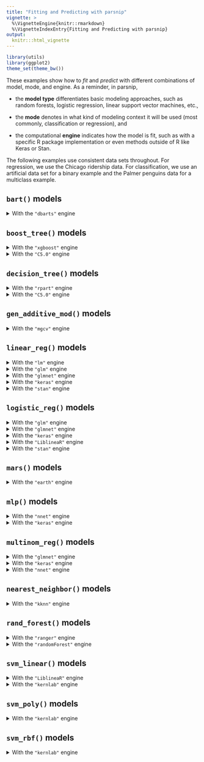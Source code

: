 ```yaml
---
title: "Fitting and Predicting with parsnip"
vignette: >
  %\VignetteEngine{knitr::rmarkdown}
  %\VignetteIndexEntry{Fitting and Predicting with parsnip}
output:
  knitr:::html_vignette
---
```


```r
library(utils)
library(ggplot2)
theme_set(theme_bw())
```

These examples show how to *fit* and *predict* with different combinations of model, mode, and engine. As a reminder, in parsnip, 

- the **model type** differentiates basic modeling approaches, such as random forests, logistic regression, linear support vector machines, etc.,

- the **mode** denotes in what kind of modeling context it will be used (most commonly, classification or regression), and

- the computational **engine** indicates how the model is fit, such as with a specific R package implementation or even methods outside of R like Keras or Stan.

The following examples use consistent data sets throughout. For regression, we use the Chicago ridership data. For classification, we use an artificial data set for a binary example and the Palmer penguins data for a multiclass example.


## `bart()` models

  <details id="bart-dbarts"> 
  
  <summary>With the `"dbarts"` engine</summary>
  
  <h3>Regression Example (`dbarts`)</h3>

  ```r
  knitr::spin_child("template-reg-chicago.R")
  ```

  We can define the model with specific parameters:

  ```r
  bt_reg_spec <- 
    bart(trees = 15) %>% 
    # This model can be used for classification or regression, so set mode
    set_mode("regression") %>% 
    set_engine("dbarts")
  bt_reg_spec
  ```

  Now we create the model fit object:

  ```r
  set.seed(1)
  bt_reg_fit <- bt_reg_spec %>% fit(ridership ~ ., data = Chicago_train)
  bt_reg_fit
  ```

  The holdout data can be predicted:

  ```r
  predict(bt_reg_fit, Chicago_test)
  ```


  <h3>Classification Example (`dbarts`)</h3>

  ```r
  knitr::spin_child("template-cls-two-class.R")
  ```

  We can define the model with specific parameters:

  ```r
  bt_cls_spec <- 
    bart(trees = 15) %>% 
    # This model can be used for classification or regression, so set mode
    set_mode("classification") %>% 
    set_engine("dbarts")
  bt_cls_spec
  ```

  Now we create the model fit object:

  ```r
  set.seed(1)
  bt_cls_fit <- bt_cls_spec %>% fit(Class ~ ., data = data_train)
  bt_cls_fit
  ```

  The holdout data can be predicted for both hard class predictions and probabilities. We'll bind these together into one tibble:

  ```r
  bind_cols(
    predict(bt_cls_fit, data_test),
    predict(bt_cls_fit, data_test, type = "prob")
  )
  ```
    
  </details>


## `boost_tree()` models

  <details id="boost-tree-xgboost"> 
  
  <summary>With the `"xgboost"` engine</summary>
  
  <h3>Regression Example (`xgboost`)</h3>

  ```r
  knitr::spin_child("template-reg-chicago.R")
  ```

  We can define the model with specific parameters:

  ```r
  bt_reg_spec <- 
    boost_tree(trees = 15) %>% 
    # This model can be used for classification or regression, so set mode
    set_mode("regression") %>% 
    set_engine("xgboost")
  bt_reg_spec
  ```

  Now we create the model fit object:

  ```r
  set.seed(1)
  bt_reg_fit <- bt_reg_spec %>% fit(ridership ~ ., data = Chicago_train)
  bt_reg_fit
  ```

  The holdout data can be predicted:

  ```r
  predict(bt_reg_fit, Chicago_test)
  ```


  <h3>Classification Example (`xgboost`)</h3>

  ```r
  knitr::spin_child("template-cls-two-class.R")
  ```

  We can define the model with specific parameters:

  ```r
  bt_cls_spec <- 
    boost_tree(trees = 15) %>% 
    # This model can be used for classification or regression, so set mode
    set_mode("classification") %>% 
    set_engine("xgboost")
  bt_cls_spec
  ```

  Now we create the model fit object:

  ```r
  set.seed(1)
  bt_cls_fit <- bt_cls_spec %>% fit(Class ~ ., data = data_train)
  bt_cls_fit
  ```

  The holdout data can be predicted for both hard class predictions and probabilities. We'll bind these together into one tibble:

  ```r
  bind_cols(
    predict(bt_cls_fit, data_test),
    predict(bt_cls_fit, data_test, type = "prob")
  )
  ```
    
  </details>


  <details id="boost-tree-C5.0"> 
  
  <summary>With the `"C5.0"` engine</summary>

  <h3>Classification Example (`C5.0`)</h3>

  ```r
  knitr::spin_child("template-cls-two-class.R")
  ```

  We can define the model with specific parameters:

  ```r
  bt_cls_spec <- 
    boost_tree(trees = 15) %>% 
    set_mode("classification") %>% 
    set_engine("C5.0")
  bt_cls_spec
  ```

  Now we create the model fit object:

  ```r
  set.seed(1)
  bt_cls_fit <- bt_cls_spec %>% fit(Class ~ ., data = data_train)
  bt_cls_fit
  ```

  The holdout data can be predicted for both hard class predictions and probabilities. We'll bind these together into one tibble:

  ```r
  bind_cols(
    predict(bt_cls_fit, data_test),
    predict(bt_cls_fit, data_test, type = "prob")
  )
  ```
    
  </details>  
  
  
## `decision_tree()` models

  <details id="decision-tree-rpart"> 
  
  <summary>With the `"rpart"` engine</summary>
  
  <h3>Regression Example (`rpart`)</h3>

  ```r
  knitr::spin_child("template-reg-chicago.R")
  ```

  We can define the model with specific parameters:

  ```r
  dt_reg_spec <- 
    decision_tree(tree_depth = 30) %>% 
    # This model can be used for classification or regression, so set mode
    set_mode("regression") %>% 
    set_engine("rpart")
  dt_reg_spec
  ```

  Now we create the model fit object:

  ```r
  set.seed(1)
  dt_reg_fit <- dt_reg_spec %>% fit(ridership ~ ., data = Chicago_train)
  dt_reg_fit
  ```

  The holdout data can be predicted:

  ```r
  predict(dt_reg_fit, Chicago_test)
  ```


  <h3>Classification Example (`rpart`)</h3>

  ```r
  knitr::spin_child("template-cls-two-class.R")
  ```

  We can define the model with specific parameters:

  ```r
  dt_cls_spec <- 
    decision_tree(tree_depth = 30) %>% 
    # This model can be used for classification or regression, so set mode
    set_mode("classification") %>% 
    set_engine("rpart")
  dt_cls_spec
  ```

  Now we create the model fit object:

  ```r
  set.seed(1)
  dt_cls_fit <- dt_cls_spec %>% fit(Class ~ ., data = data_train)
  dt_cls_fit
  ```

  The holdout data can be predicted for both hard class predictions and probabilities. We'll bind these together into one tibble:

  ```r
  bind_cols(
    predict(dt_cls_fit, data_test),
    predict(dt_cls_fit, data_test, type = "prob")
  )
  ```
    
  </details>
  
  
  <details id="decision-tree-C5.0"> 
  
  <summary>With the `"C5.0"` engine</summary>
  
  <h3>Classification Example (`C5.0`)</h3>

  ```r
  knitr::spin_child("template-cls-two-class.R")
  ```

  We can define the model with specific parameters:

  ```r
  dt_cls_spec <- 
    decision_tree(min_n = 2) %>% 
    set_mode("classification") %>% 
    set_engine("C5.0")
  dt_cls_spec
  ```

  Now we create the model fit object:

  ```r
  set.seed(1)
  dt_cls_fit <- dt_cls_spec %>% fit(Class ~ ., data = data_train)
  dt_cls_fit
  ```

  The holdout data can be predicted for both hard class predictions and probabilities. We'll bind these together into one tibble:

  ```r
  bind_cols(
    predict(dt_cls_fit, data_test),
    predict(dt_cls_fit, data_test, type = "prob")
  )
  ```
    
  </details>

## `gen_additive_mod()` models

  <details id="gen-additive-mod-mgcv"> 
  
  <summary>With the `"mgcv"` engine</summary>
  
  <h3>Regression Example (`mgcv`)</h3>

  ```r
  knitr::spin_child("template-reg-chicago.R")
  ```

  We can define the model with specific parameters:

  ```r
  gam_reg_spec <- 
    gen_additive_mod(select_features = FALSE, adjust_deg_free = 10) %>% 
    # This model can be used for classification or regression, so set mode
    set_mode("regression") %>% 
    set_engine("mgcv")
  gam_reg_spec
  ```

  Now we create the model fit object:

  ```r
  set.seed(1)
  gam_reg_fit <- gam_reg_spec %>% 
    fit(ridership ~ Clark_Lake + Quincy_Wells, data = Chicago_train)
  gam_reg_fit
  ```

  The holdout data can be predicted:

  ```r
  predict(gam_reg_fit, Chicago_test)
  ```


  <h3>Classification Example (`mgcv`)</h3>

  ```r
  knitr::spin_child("template-cls-two-class.R")
  ```

  We can define the model with specific parameters:

  ```r
  gam_cls_spec <- 
    gen_additive_mod(select_features = FALSE, adjust_deg_free = 10) %>% 
    # This model can be used for classification or regression, so set mode
    set_mode("classification") %>% 
    set_engine("mgcv")
  gam_cls_spec
  ```

  Now we create the model fit object:

  ```r
  set.seed(1)
  gam_cls_fit <- gam_cls_spec %>% fit(Class ~ A + B, data = data_train)
  gam_cls_fit
  ```

  The holdout data can be predicted for both hard class predictions and probabilities. We'll bind these together into one tibble:

  ```r
  bind_cols(
    predict(gam_cls_fit, data_test),
    predict(gam_cls_fit, data_test, type = "prob")
  )
  ```
    
  </details>

  
## `linear_reg()` models

  <details id="linear-reg-lm"> 
  
  <summary>With the `"lm"` engine</summary>
  
  <h3>Regression Example (`lm`)</h3>

  ```r
  knitr::spin_child("template-reg-chicago.R")
  ```

  We can define the model with specific parameters:

  ```r
  linreg_reg_spec <- 
    linear_reg() %>% 
    set_engine("lm")
  linreg_reg_spec
  ```

  Now we create the model fit object:

  ```r
  set.seed(1)
  linreg_reg_fit <- linreg_reg_spec %>% fit(ridership ~ ., data = Chicago_train)
  linreg_reg_fit
  ```

  The holdout data can be predicted:

  ```r
  predict(linreg_reg_fit, Chicago_test)
  ```
    
  </details>

  <details id="linear-reg-glm"> 
  
  <summary>With the `"glm"` engine</summary>
  
  <h3>Regression Example (`glm`)</h3>

  ```r
  knitr::spin_child("template-reg-chicago.R")
  ```

  We can define the model with specific parameters:

  ```r
  linreg_reg_spec <- 
    linear_reg() %>% 
    set_engine("glm")
  linreg_reg_spec
  ```

  Now we create the model fit object:

  ```r
  set.seed(1)
  linreg_reg_fit <- linreg_reg_spec %>% fit(ridership ~ ., data = Chicago_train)
  linreg_reg_fit
  ```

  The holdout data can be predicted:

  ```r
  predict(linreg_reg_fit, Chicago_test)
  ```
    
  </details>

  <details id="linear-reg-glmnet"> 
  
  <summary>With the `"glmnet"` engine</summary>

  <h3>Regression Example (`glmnet`)</h3>

  ```r
  knitr::spin_child("template-reg-chicago.R")
  ```

  We can define the model with specific parameters:

  ```r
  linreg_reg_spec <- 
    linear_reg(penalty = 0.1) %>% 
    set_engine("glmnet")
  linreg_reg_spec
  ```

  Now we create the model fit object:

  ```r
  set.seed(1)
  linreg_reg_fit <- linreg_reg_spec %>% fit(ridership ~ ., data = Chicago_train)
  linreg_reg_fit
  ```

  The holdout data can be predicted:

  ```r
  predict(linreg_reg_fit, Chicago_test)
  ```
    
  </details>


  <details id="linear-reg-keras"> 
  
  <summary>With the `"keras"` engine</summary>
  
  <h3>Regression Example (`keras`)</h3>

  ```r
  knitr::spin_child("template-reg-chicago.R")
  ```

  We can define the model with specific parameters:

  ```r
  linreg_reg_spec <- 
    linear_reg(penalty = 0.1) %>% 
    set_engine("keras")
  linreg_reg_spec
  ```

  Now we create the model fit object:

  ```r
  set.seed(1)
  linreg_reg_fit <- linreg_reg_spec %>% fit(ridership ~ ., data = Chicago_train)
  linreg_reg_fit
  ```

  The holdout data can be predicted:

  ```r
  predict(linreg_reg_fit, Chicago_test)
  ```
    
  </details>


  <details id="linear-reg-stan"> 
  
  <summary>With the `"stan"` engine</summary>
  
  <h3>Regression Example (`stan`)</h3>

  ```r
  knitr::spin_child("template-reg-chicago.R")
  ```

  We can define the model with specific parameters:

  ```r
  linreg_reg_spec <- 
    linear_reg() %>% 
    set_engine("stan")
  linreg_reg_spec
  ```

  Now we create the model fit object:

  ```r
  set.seed(1)
  linreg_reg_fit <- linreg_reg_spec %>% fit(ridership ~ ., data = Chicago_train)
  linreg_reg_fit
  ```

  The holdout data can be predicted:

  ```r
  predict(linreg_reg_fit, Chicago_test)
  ```
    
  </details>


## `logistic_reg()` models

  <details id="logistic-reg-glm"> 
  
  <summary>With the `"glm"` engine</summary>
  
  <h3>Classification Example (`glm`)</h3>

  ```r
  knitr::spin_child("template-cls-two-class.R")
  ```

  We can define the model with specific parameters:

  ```r
  logreg_cls_spec <- 
    logistic_reg() %>% 
    set_engine("glm")
  logreg_cls_spec
  ```

  Now we create the model fit object:

  ```r
  set.seed(1)
  logreg_cls_fit <- logreg_cls_spec %>% fit(Class ~ ., data = data_train)
  logreg_cls_fit
  ```

  The holdout data can be predicted for both hard class predictions and probabilities. We'll bind these together into one tibble:

  ```r
  bind_cols(
    predict(logreg_cls_fit, data_test),
    predict(logreg_cls_fit, data_test, type = "prob")
  )
  ```
    
  </details>
  
  
  <details id="logistic-reg-glmnet"> 
  
  <summary>With the `"glmnet"` engine</summary>

  <h3>Classification Example (`glmnet`)</h3>

  ```r
  knitr::spin_child("template-cls-two-class.R")
  ```

  We can define the model with specific parameters:

  ```r
  logreg_cls_spec <- 
    logistic_reg(penalty = 0.1) %>% 
    set_engine("glmnet")
  logreg_cls_spec
  ```

  Now we create the model fit object:

  ```r
  set.seed(1)
  logreg_cls_fit <- logreg_cls_spec %>% fit(Class ~ ., data = data_train)
  logreg_cls_fit
  ```

  The holdout data can be predicted for both hard class predictions and probabilities. We'll bind these together into one tibble:

  ```r
  bind_cols(
    predict(logreg_cls_fit, data_test),
    predict(logreg_cls_fit, data_test, type = "prob")
  )
  ```
    
  </details>
  
  
  <details id="logistic-reg-keras"> 
  
  <summary>With the `"keras"` engine</summary>

  <h3>Classification Example (`keras`)</h3>

  ```r
  knitr::spin_child("template-cls-two-class.R")
  ```

  We can define the model with specific parameters:

  ```r
  logreg_cls_spec <- 
    logistic_reg(penalty = 0.1) %>% 
    set_engine("keras")
  logreg_cls_spec
  ```

  Now we create the model fit object:

  ```r
  set.seed(1)
  logreg_cls_fit <- logreg_cls_spec %>% fit(Class ~ ., data = data_train)
  logreg_cls_fit
  ```

  The holdout data can be predicted for both hard class predictions and probabilities. We'll bind these together into one tibble:

  ```r
  bind_cols(
    predict(logreg_cls_fit, data_test),
    predict(logreg_cls_fit, data_test, type = "prob")
  )
  ```
    
  </details>


  <details id="logistic-reg-LiblineaR"> 
  
  <summary>With the `"LiblineaR"` engine</summary>

  <h3>Classification Example (`LiblineaR`)</h3>

  ```r
  knitr::spin_child("template-cls-two-class.R")
  ```

  We can define the model with specific parameters:

  ```r
  logreg_cls_spec <- 
    logistic_reg(penalty = 0.1) %>% 
    set_engine("LiblineaR")
  logreg_cls_spec
  ```

  Now we create the model fit object:

  ```r
  set.seed(1)
  logreg_cls_fit <- logreg_cls_spec %>% fit(Class ~ ., data = data_train)
  logreg_cls_fit
  ```

  The holdout data can be predicted for both hard class predictions and probabilities. We'll bind these together into one tibble:

  ```r
  bind_cols(
    predict(logreg_cls_fit, data_test),
    predict(logreg_cls_fit, data_test, type = "prob")
  )
  ```
    
  </details>


  <details id="logistic-reg-stan"> 
  
  <summary>With the `"stan"` engine</summary>
  
  <h3>Classification Example (`stan`)</h3>

  ```r
  knitr::spin_child("template-cls-two-class.R")
  ```

  We can define the model with specific parameters:

  ```r
  logreg_cls_spec <- 
    logistic_reg() %>% 
    set_engine("stan")
  logreg_cls_spec
  ```

  Now we create the model fit object:

  ```r
  set.seed(1)
  logreg_cls_fit <- logreg_cls_spec %>% fit(Class ~ ., data = data_train)
  logreg_cls_fit
  ```

  The holdout data can be predicted for both hard class predictions and probabilities. We'll bind these together into one tibble:

  ```r
  bind_cols(
    predict(logreg_cls_fit, data_test),
    predict(logreg_cls_fit, data_test, type = "prob")
  )
  ```
    
  </details>

## `mars()` models 

  <details id="mars-earth"> 
  
  <summary>With the `"earth"` engine</summary>

  <h3>Regression Example (`earth`)</h3>

  ```r
  knitr::spin_child("template-reg-chicago.R")
  ```

  We can define the model with specific parameters:

  ```r
  mars_reg_spec <- 
    mars(prod_degree = 1, prune_method = "backward") %>% 
    # This model can be used for classification or regression, so set mode
    set_mode("regression") %>% 
    set_engine("earth")
  mars_reg_spec
  ```

  Now we create the model fit object:

  ```r
  set.seed(1)
  mars_reg_fit <- mars_reg_spec %>% fit(ridership ~ ., data = Chicago_train)
  mars_reg_fit
  ```

  The holdout data can be predicted:

  ```r
  predict(mars_reg_fit, Chicago_test)
  ```

  <h3>Classification Example (`earth`)</h3>

  ```r
  knitr::spin_child("template-cls-two-class.R")
  ```

  We can define the model with specific parameters:

  ```r
  mars_cls_spec <- 
    mars(prod_degree = 1, prune_method = "backward") %>% 
    # This model can be used for classification or regression, so set mode
    set_mode("classification") %>% 
    set_engine("earth")
  mars_cls_spec
  ```

  Now we create the model fit object:

  ```r
  set.seed(1)
  mars_cls_fit <- mars_cls_spec %>% fit(Class ~ ., data = data_train)
  mars_cls_fit
  ```

  The holdout data can be predicted for both hard class predictions and probabilities. We'll bind these together into one tibble:

  ```r
  bind_cols(
    predict(mars_cls_fit, data_test),
    predict(mars_cls_fit, data_test, type = "prob")
  )
  ```
    
  </details>


## `mlp()` models

  <details id="mlp-nnet"> 
  
  <summary>With the `"nnet"` engine</summary>

  <h3>Regression Example (`nnet`)</h3>

  ```r
  knitr::spin_child("template-reg-chicago.R")
  ```

  We can define the model with specific parameters:

  ```r
  mlp_reg_spec <- 
    mlp(penalty = 0, epochs = 100) %>% 
    # This model can be used for classification or regression, so set mode
    set_mode("regression") %>% 
    set_engine("nnet")
  mlp_reg_spec
  ```

  Now we create the model fit object:

  ```r
  set.seed(1)
  mlp_reg_fit <- mlp_reg_spec %>% fit(ridership ~ ., data = Chicago_train)
  mlp_reg_fit
  ```

  The holdout data can be predicted:

  ```r
  predict(mlp_reg_fit, Chicago_test)
  ```

  <h3>Classification Example (`nnet`)</h3>

  ```r
  knitr::spin_child("template-cls-two-class.R")
  ```

  We can define the model with specific parameters:

  ```r
  mlp_cls_spec <- 
    mlp(penalty = 0, epochs = 100) %>% 
    # This model can be used for classification or regression, so set mode
    set_mode("classification") %>% 
    set_engine("nnet")
  mlp_cls_spec
  ```

  Now we create the model fit object:

  ```r
  set.seed(1)
  mlp_cls_fit <- mlp_cls_spec %>% fit(Class ~ ., data = data_train)
  mlp_cls_fit
  ```

  The holdout data can be predicted for both hard class predictions and probabilities. We'll bind these together into one tibble:

  ```r
  bind_cols(
    predict(mlp_cls_fit, data_test),
    predict(mlp_cls_fit, data_test, type = "prob")
  )
  ```
    
  </details>
  
  <details id="mlp-keras"> 
  
  <summary>With the `"keras"` engine</summary>

  <h3>Regression Example (`keras`)</h3>

  ```r
  knitr::spin_child("template-reg-chicago.R")
  ```

  We can define the model with specific parameters:

  ```r
  mlp_reg_spec <- 
    mlp(penalty = 0, epochs = 20) %>% 
    # This model can be used for classification or regression, so set mode
    set_mode("regression") %>% 
    set_engine("keras")
  mlp_reg_spec
  ```

  Now we create the model fit object:

  ```r
  set.seed(1)
  mlp_reg_fit <- mlp_reg_spec %>% fit(ridership ~ ., data = Chicago_train)
  mlp_reg_fit
  ```

  The holdout data can be predicted:

  ```r
  predict(mlp_reg_fit, Chicago_test)
  ```


  <h3>Classification Example (`keras`)</h3>

  ```r
  knitr::spin_child("template-cls-two-class.R")
  ```

  We can define the model with specific parameters:

  ```r
  mlp_cls_spec <- 
    mlp(penalty = 0, epochs = 20) %>% 
    # This model can be used for classification or regression, so set mode
    set_mode("classification") %>% 
    set_engine("keras")
  mlp_cls_spec
  ```

  Now we create the model fit object:

  ```r
  set.seed(1)
  mlp_cls_fit <- mlp_cls_spec %>% fit(Class ~ ., data = data_train)
  mlp_cls_fit
  ```

  The holdout data can be predicted for both hard class predictions and probabilities. We'll bind these together into one tibble:

  ```r
  bind_cols(
    predict(mlp_cls_fit, data_test),
    predict(mlp_cls_fit, data_test, type = "prob")
  )
  ```
    
  </details>  
  
  
## `multinom_reg()` models

  <details id="multinom-reg-glmnet"> 

  <summary>With the `"glmnet"` engine</summary>

  <h3>Classification Example (`glmnet`)</h3>

  ```r
  knitr::spin_child("template-cls-multi-class.R")
  ```

  We can define the model with specific parameters:

  ```r
  mr_cls_spec <- 
    multinom_reg(penalty = 0.1) %>% 
    set_engine("glmnet")
  mr_cls_spec
  ```

  Now we create the model fit object:

  ```r
  set.seed(1)
  mr_cls_fit <- mr_cls_spec %>% fit(island ~ ., data = penguins_train)
  mr_cls_fit
  ```

  The holdout data can be predicted for both hard class predictions and probabilities. We'll bind these together into one tibble:

  ```r
  bind_cols(
    predict(mr_cls_fit, penguins_test),
    predict(mr_cls_fit, penguins_test, type = "prob")
  )
  ```

  </details>


  <details id="multinom-reg-keras"> 

  <summary>With the `"keras"` engine</summary>

  <h3>Classification Example (`keras`)</h3>

  ```r
  knitr::spin_child("template-cls-multi-class.R")
  ```

  We can define the model with specific parameters:

  ```r
  mr_cls_spec <- 
    multinom_reg(penalty = 0.1) %>% 
    set_engine("keras")
  mr_cls_spec
  ```

  Now we create the model fit object:

  ```r
  set.seed(1)
  mr_cls_fit <- mr_cls_spec %>% fit(island ~ ., data = penguins_train)
  mr_cls_fit
  ```

  The holdout data can be predicted for both hard class predictions and probabilities. We'll bind these together into one tibble:

  ```r
  bind_cols(
    predict(mr_cls_fit, penguins_test),
    predict(mr_cls_fit, penguins_test, type = "prob")
  )
  ```

  </details>


  <details id="multinom-reg-nnet"> 

  <summary>With the `"nnet"` engine</summary>

  <h3>Classification Example (`nnet`)</h3>

  ```r
  knitr::spin_child("template-cls-multi-class.R")
  ```

  We can define the model with specific parameters:

  ```r
  mr_cls_spec <- 
    multinom_reg(penalty = 0.1) %>% 
    set_engine("nnet")
  mr_cls_spec
  ```

  Now we create the model fit object:

  ```r
  set.seed(1)
  mr_cls_fit <- mr_cls_spec %>% fit(island ~ ., data = penguins_train)
  mr_cls_fit
  ```

  The holdout data can be predicted for both hard class predictions and probabilities. We'll bind these together into one tibble:

  ```r
  bind_cols(
    predict(mr_cls_fit, penguins_test),
    predict(mr_cls_fit, penguins_test, type = "prob")
  )
  ```

  </details>


## `nearest_neighbor()` models

  <details id="nearest-neighbor-kknn"> 

  <summary>With the `"kknn"` engine</summary>

  <h3>Regression Example (`kknn`)</h3>

  ```r
  knitr::spin_child("template-reg-chicago.R")
  ```

  We can define the model with specific parameters:

  ```r
  knn_reg_spec <-
    nearest_neighbor(neighbors = 5, weight_func = "triangular") %>%
    # This model can be used for classification or regression, so set mode
    set_mode("regression") %>%
    set_engine("kknn")
  knn_reg_spec
  ```

  Now we create the model fit object:

  ```r
  knn_reg_fit <- knn_reg_spec %>% fit(ridership ~ ., data = Chicago_train)
  knn_reg_fit
  ```

  The holdout data can be predicted:

  ```r
  predict(knn_reg_fit, Chicago_test)
  ```


  <h3>Classification Example (`kknn`)</h3>

  ```r
  knitr::spin_child("template-cls-two-class.R")
  ```

  Since there are two classes, we'll use an odd number of neighbors to avoid ties:

  ```r
  knn_cls_spec <-
    nearest_neighbor(neighbors = 11, weight_func = "triangular") %>%
    # This model can be used for classification or regression, so set mode
    set_mode("classification") %>%
    set_engine("kknn")
  knn_cls_spec
  ```

  Now we create the model fit object:

  ```r
  knn_cls_fit <- knn_cls_spec %>% fit(Class ~ ., data = data_train)
  knn_cls_fit
  ```

  The holdout data can be predicted for both hard class predictions and probabilities. We'll bind these together into one tibble:

  ```r
  bind_cols(
    predict(knn_cls_fit, data_test),
    predict(knn_cls_fit, data_test, type = "prob")
  )
  ```
  
  </details>


## `rand_forest()` models

  <details id="rand-forest-ranger"> 
  
  <summary>With the `"ranger"` engine</summary>

  <h3>Regression Example (`ranger`)</h3>

  ```r
  knitr::spin_child("template-reg-chicago.R")
  ```

  We can define the model with specific parameters:

  ```r
  rf_reg_spec <- 
    rand_forest(trees = 200, min_n = 5) %>% 
    # This model can be used for classification or regression, so set mode
    set_mode("regression") %>% 
    set_engine("ranger")
  rf_reg_spec
  ```

  Now we create the model fit object:

  ```r
  set.seed(1)
  rf_reg_fit <- rf_reg_spec %>% fit(ridership ~ ., data = Chicago_train)
  rf_reg_fit
  ```

  The holdout data can be predicted:

  ```r
  predict(rf_reg_fit, Chicago_test)
  ```


  <h3>Classification Example (`ranger`)</h3>

  ```r
  knitr::spin_child("template-cls-two-class.R")
  ```

  We can define the model with specific parameters:

  ```r
  rf_cls_spec <- 
    rand_forest(trees = 200, min_n = 5) %>% 
    # This model can be used for classification or regression, so set mode
    set_mode("classification") %>% 
    set_engine("ranger")
  rf_cls_spec
  ```

  Now we create the model fit object:

  ```r
  set.seed(1)
  rf_cls_fit <- rf_cls_spec %>% fit(Class ~ ., data = data_train)
  rf_cls_fit
  ```

  The holdout data can be predicted for both hard class predictions and probabilities. We'll bind these together into one tibble:

  ```r
  bind_cols(
    predict(rf_cls_fit, data_test),
    predict(rf_cls_fit, data_test, type = "prob")
  )
  ```
    
  </details>


  <details id="rand-forest-randomForest"> 
  
  <summary>With the `"randomForest"` engine</summary>

  <h3>Regression Example (`randomForest`)</h3>

  ```r
  knitr::spin_child("template-reg-chicago.R")
  ```

  We can define the model with specific parameters:

  ```r
  rf_reg_spec <- 
    rand_forest(trees = 200, min_n = 5) %>% 
    # This model can be used for classification or regression, so set mode
    set_mode("regression") %>% 
    set_engine("randomForest")
  rf_reg_spec
  ```

  Now we create the model fit object:

  ```r
  set.seed(1)
  rf_reg_fit <- rf_reg_spec %>% fit(ridership ~ ., data = Chicago_train)
  rf_reg_fit
  ```

  The holdout data can be predicted:

  ```r
  predict(rf_reg_fit, Chicago_test)
  ```


  <h3>Classification Example (`randomForest`)</h3>

  ```r
  knitr::spin_child("template-cls-two-class.R")
  ```

  We can define the model with specific parameters:

  ```r
  rf_cls_spec <- 
    rand_forest(trees = 200, min_n = 5) %>% 
    # This model can be used for classification or regression, so set mode
    set_mode("classification") %>% 
    set_engine("randomForest")
  rf_cls_spec
  ```

  Now we create the model fit object:

  ```r
  set.seed(1)
  rf_cls_fit <- rf_cls_spec %>% fit(Class ~ ., data = data_train)
  rf_cls_fit
  ```

  The holdout data can be predicted for both hard class predictions and probabilities. We'll bind these together into one tibble:

  ```r
  bind_cols(
    predict(rf_cls_fit, data_test),
    predict(rf_cls_fit, data_test, type = "prob")
  )
  ```
    
  </details>


## `svm_linear()` models

  <details id="svm-linear-LiblineaR">
  
  <summary>With the `"LiblineaR"` engine</summary>

  <h3>Regression Example (`LiblineaR`)</h3>

  ```r
  knitr::spin_child("template-reg-chicago.R")
  ```

  We can define the model with specific parameters:

  ```r
  svm_reg_spec <- 
    svm_linear(cost = 1, margin = 0.1) %>% 
    # This model can be used for classification or regression, so set mode
    set_mode("regression") %>% 
    set_engine("LiblineaR")
  svm_reg_spec
  ```

  Now we create the model fit object:

  ```r
  set.seed(1)
  svm_reg_fit <- svm_reg_spec %>% fit(ridership ~ ., data = Chicago_train)
  svm_reg_fit
  ```

  The holdout data can be predicted:

  ```r
  predict(svm_reg_fit, Chicago_test)
  ```


  <h3>Classification Example (`LiblineaR`)</h3>

  ```r
  knitr::spin_child("template-cls-two-class.R")
  ```

  We can define the model with specific parameters:

  ```r
  svm_cls_spec <- 
    svm_linear(cost = 1) %>% 
    # This model can be used for classification or regression, so set mode
    set_mode("classification") %>% 
    set_engine("LiblineaR")
  svm_cls_spec
  ```

  Now we create the model fit object:

  ```r
  set.seed(1)
  svm_cls_fit <- svm_cls_spec %>% fit(Class ~ ., data = data_train)
  svm_cls_fit
  ```

  The holdout data can be predicted for hard class predictions.

  ```r
  predict(svm_cls_fit, data_test)
  ```

  </details>


  <details id="svm-linear-kernlab"> 
  
  <summary>With the `"kernlab"` engine</summary>

  <h3>Regression Example (`kernlab`)</h3>

  ```r
  knitr::spin_child("template-reg-chicago.R")
  ```

  We can define the model with specific parameters:

  ```r
  svm_reg_spec <- 
    svm_linear(cost = 1, margin = 0.1) %>% 
    # This model can be used for classification or regression, so set mode
    set_mode("regression") %>% 
    set_engine("kernlab")
  svm_reg_spec
  ```

  Now we create the model fit object:

  ```r
  set.seed(1)
  svm_reg_fit <- svm_reg_spec %>% fit(ridership ~ ., data = Chicago_train)
  svm_reg_fit
  ```

  The holdout data can be predicted:

  ```r
  predict(svm_reg_fit, Chicago_test)
  ```


  <h3>Classification Example (`kernlab`)</h3>

  ```r
  knitr::spin_child("template-cls-two-class.R")
  ```

  We can define the model with specific parameters:

  ```r
  svm_cls_spec <- 
    svm_linear(cost = 1) %>% 
    # This model can be used for classification or regression, so set mode
    set_mode("classification") %>% 
    set_engine("kernlab")
  svm_cls_spec
  ```

  Now we create the model fit object:

  ```r
  set.seed(1)
  svm_cls_fit <- svm_cls_spec %>% fit(Class ~ ., data = data_train)
  svm_cls_fit
  ```

  The holdout data can be predicted for both hard class predictions and probabilities. We'll bind these together into one tibble:

  ```r
  bind_cols(
    predict(svm_cls_fit, data_test),
    predict(svm_cls_fit, data_test, type = "prob")
  )
  ```
    
  </details>


## `svm_poly()` models

  <details id="svm-poly-kernlab">
  
  <summary>With the `"kernlab"` engine</summary>

  <h3>Regression Example (`kernlab`)</h3>

  ```r
  knitr::spin_child("template-reg-chicago.R")
  ```

  We can define the model with specific parameters:

  ```r
  svm_reg_spec <- 
    svm_poly(cost = 1, margin = 0.1) %>% 
    # This model can be used for classification or regression, so set mode
    set_mode("regression") %>% 
    set_engine("kernlab")
  svm_reg_spec
  ```

  Now we create the model fit object:

  ```r
  set.seed(1)
  svm_reg_fit <- svm_reg_spec %>% fit(ridership ~ ., data = Chicago_train)
  svm_reg_fit
  ```

  The holdout data can be predicted:

  ```r
  predict(svm_reg_fit, Chicago_test)
  ```


  <h3>Classification Example (`kernlab`)</h3>

  ```r
  knitr::spin_child("template-cls-two-class.R")
  ```

  We can define the model with specific parameters:

  ```r
  svm_cls_spec <- 
    svm_poly(cost = 1) %>% 
    # This model can be used for classification or regression, so set mode
    set_mode("classification") %>% 
    set_engine("kernlab")
  svm_cls_spec
  ```

  Now we create the model fit object:

  ```r
  set.seed(1)
  svm_cls_fit <- svm_cls_spec %>% fit(Class ~ ., data = data_train)
  svm_cls_fit
  ```

  The holdout data can be predicted for both hard class predictions and probabilities. We'll bind these together into one tibble:

  ```r
  bind_cols(
    predict(svm_cls_fit, data_test),
    predict(svm_cls_fit, data_test, type = "prob")
  )
  ```
    
  </details>


## `svm_rbf()` models

  <details id="svm-rbf-kernlab"> 

  <summary>With the `"kernlab"` engine</summary>

  <h3>Regression Example (`kernlab`)</h3>

  ```r
  knitr::spin_child("template-reg-chicago.R")
  ```

  We can define the model with specific parameters:

  ```r
  svm_reg_spec <- 
    svm_rbf(cost = 1, margin = 0.1) %>% 
    # This model can be used for classification or regression, so set mode
    set_mode("regression") %>% 
    set_engine("kernlab")
  svm_reg_spec
  ```

  Now we create the model fit object:

  ```r
  set.seed(1)
  svm_reg_fit <- svm_reg_spec %>% fit(ridership ~ ., data = Chicago_train)
  svm_reg_fit
  ```

  The holdout data can be predicted:

  ```r
  predict(svm_reg_fit, Chicago_test)
  ```


  <h3>Classification Example (`kernlab`)</h3>

  ```r
  knitr::spin_child("template-cls-two-class.R")
  ```

  We can define the model with specific parameters:

  ```r
  svm_cls_spec <- 
    svm_rbf(cost = 1) %>% 
    # This model can be used for classification or regression, so set mode
    set_mode("classification") %>% 
    set_engine("kernlab")
  svm_cls_spec
  ```

  Now we create the model fit object:

  ```r
  set.seed(1)
  svm_cls_fit <- svm_cls_spec %>% fit(Class ~ ., data = data_train)
  svm_cls_fit
  ```

  The holdout data can be predicted for both hard class predictions and probabilities. We'll bind these together into one tibble:

  ```r
  bind_cols(
    predict(svm_cls_fit, data_test),
    predict(svm_cls_fit, data_test, type = "prob")
  )
  ```
    
  </details>
